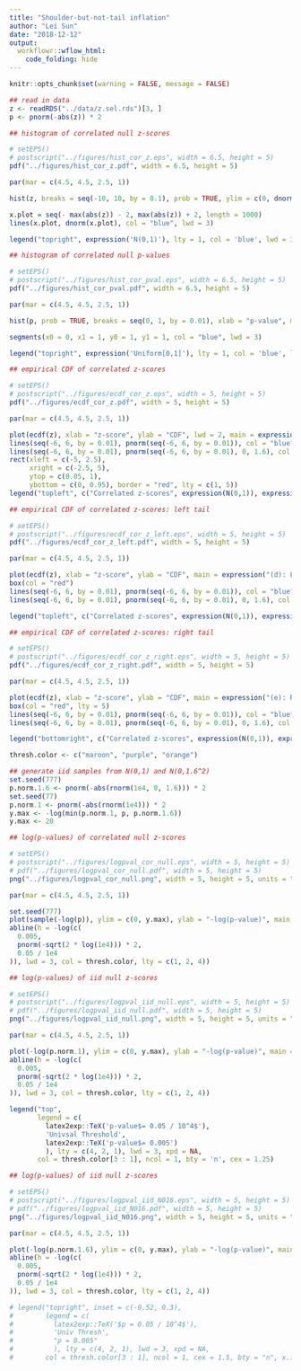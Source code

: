 ```yaml
---
title: "Shoulder-but-not-tail inflation"
author: "Lei Sun"
date: "2018-12-12"
output:
  workflowr::wflow_html:
    code_folding: hide
---
```


```r
knitr::opts_chunk$set(warning = FALSE, message = FALSE)
```

```r
## read in data
z <- readRDS("../data/z.sel.rds")[3, ]
p <- pnorm(-abs(z)) * 2
```

```r
## histogram of correlated null z-scores

# setEPS()
# postscript("../figures/hist_cor_z.eps", width = 6.5, height = 5)
pdf("../figures/hist_cor_z.pdf", width = 6.5, height = 5)

par(mar = c(4.5, 4.5, 2.5, 1))

hist(z, breaks = seq(-10, 10, by = 0.1), prob = TRUE, ylim = c(0, dnorm(0)), xlab = "z-score", xlim = range(c(abs(z), -abs(z))), main = expression("(a): Histogram of correlated z-scores"), cex.main = 2, cex.lab = 2)

x.plot = seq(- max(abs(z)) - 2, max(abs(z)) + 2, length = 1000)
lines(x.plot, dnorm(x.plot), col = "blue", lwd = 3)

legend("topright", expression('N(0,1)'), lty = 1, col = 'blue', lwd = 3, cex = 1.75, bty = 'n', seg.len = 1.5, x.intersp = 0.5)
```

```r
## histogram of correlated null p-values

# setEPS()
# postscript("../figures/hist_cor_pval.eps", width = 6.5, height = 5)
pdf("../figures/hist_cor_pval.pdf", width = 6.5, height = 5)

par(mar = c(4.5, 4.5, 2.5, 1))

hist(p, prob = TRUE, breaks = seq(0, 1, by = 0.01), xlab = "p-value", main = expression("(b): Histogram of correlated p-values"), cex.main = 2, cex.lab = 2)

segments(x0 = 0, x1 = 1, y0 = 1, y1 = 1, col = "blue", lwd = 3)

legend("topright", expression('Uniform[0,1]'), lty = 1, col = 'blue', lwd = 3, cex = 1.75, bty = 'n', seg.len = 1.5, x.intersp = 0.5)
```

```r
## empirical CDF of correlated z-scores

# setEPS()
# postscript("../figures/ecdf_cor_z.eps", width = 5, height = 5)
pdf("../figures/ecdf_cor_z.pdf", width = 5, height = 5)

par(mar = c(4.5, 4.5, 2.5, 1))

plot(ecdf(z), xlab = "z-score", ylab = "CDF", lwd = 2, main = expression("(c): Empirical CDF"), cex.main = 2, cex.lab = 2, xlim = c(-max(abs(z)), max(abs(z))))
lines(seq(-6, 6, by = 0.01), pnorm(seq(-6, 6, by = 0.01)), col = "blue", lwd = 3, lty = 2)
lines(seq(-6, 6, by = 0.01), pnorm(seq(-6, 6, by = 0.01), 0, 1.6), col = "green", lwd = 3, lty = 4)
rect(xleft = c(-5, 2.5),
     xright = c(-2.5, 5),
     ytop = c(0.05, 1),
     ybottom = c(0, 0.95), border = "red", lty = c(1, 5))
legend("topleft", c("Correlated z-scores", expression(N(0,1)), expression(N(0, 1.6^2))), lty = c(1, 2, 4), col = c("black", "blue", "green"), lwd = 3, cex = 1.25, bty = 'n', seg.len = 1.5, x.intersp = 0.5)
```

```r
## empirical CDF of correlated z-scores: left tail

# setEPS()
# postscript("../figures/ecdf_cor_z_left.eps", width = 5, height = 5)
pdf("../figures/ecdf_cor_z_left.pdf", width = 5, height = 5)

par(mar = c(4.5, 4.5, 2.5, 1))

plot(ecdf(z), xlab = "z-score", ylab = "CDF", main = expression("(d): Left Tail of CDF"), lwd = 3, xlim = c(-5, -2.5), ylim = c(0, 0.05), cex.main = 2, cex.lab = 2, bty = "n")
box(col = "red")
lines(seq(-6, 6, by = 0.01), pnorm(seq(-6, 6, by = 0.01)), col = "blue", lwd = 3, lty = 2)
lines(seq(-6, 6, by = 0.01), pnorm(seq(-6, 6, by = 0.01), 0, 1.6), col = "green", lwd = 3, lty = 4)

legend("topleft", c("Correlated z-scores", expression(N(0,1)), expression(N(0, 1.6^2))), lty = c(1, 2, 4), col = c("black", "blue", "green"), lwd = 3, cex = 1.25, bty = 'n', seg.len = 1.5, x.intersp = 0.5)
```

```r
## empirical CDF of correlated z-scores: right tail

# setEPS()
# postscript("../figures/ecdf_cor_z_right.eps", width = 5, height = 5)
pdf("../figures/ecdf_cor_z_right.pdf", width = 5, height = 5)

par(mar = c(4.5, 4.5, 2.5, 1))

plot(ecdf(z), xlab = "z-score", ylab = "CDF", main = expression("(e): Right Tail of CDF"), lwd = 3, xlim = c(2.5, 5), ylim = c(0.95, 1), cex.main = 2, cex.lab = 2, bty = "n")
box(col = "red", lty = 5)
lines(seq(-6, 6, by = 0.01), pnorm(seq(-6, 6, by = 0.01)), col = "blue", lwd = 3, lty = 2)
lines(seq(-6, 6, by = 0.01), pnorm(seq(-6, 6, by = 0.01), 0, 1.6), col = "green", lwd = 3, lty = 4)

legend("bottomright", c("Correlated z-scores", expression(N(0,1)), expression(N(0, 1.6^2))), lty = c(1, 2, 4), col = c("black", "blue", "green"), lwd = 3, cex = 1.25, bty = 'n', seg.len = 1.5, x.intersp = 0.5)
```

```r
thresh.color <- c("maroon", "purple", "orange")

## generate iid samples from N(0,1) and N(0,1.6^2)
set.seed(777)
p.norm.1.6 <- pnorm(-abs(rnorm(1e4, 0, 1.6))) * 2
set.seed(77)
p.norm.1 <- pnorm(-abs(rnorm(1e4))) * 2
y.max <- -log(min(p.norm.1, p, p.norm.1.6))
y.max <- 20
```


```r
## log(p-values) of correlated null z-scores

# setEPS()
# postscript("../figures/logpval_cor_null.eps", width = 5, height = 5)
# pdf("../figures/logpval_cor_null.pdf", width = 5, height = 5)
png("../figures/logpval_cor_null.png", width = 5, height = 5, units = "in", res = 1000)

par(mar = c(4.5, 4.5, 2.5, 1))

set.seed(777)
plot(sample(-log(p)), ylim = c(0, y.max), ylab = "-log(p-value)", main = expression('(f): Correlated z-scores'), cex.main = 2, cex.lab = 2, pch = 19)
abline(h = -log(c(
  0.005,
  pnorm(-sqrt(2 * log(1e4))) * 2,
  0.05 / 1e4
)), lwd = 3, col = thresh.color, lty = c(1, 2, 4))
```

```r
## log(p-values) of iid null z-scores

# setEPS()
# postscript("../figures/logpval_iid_null.eps", width = 5, height = 5)
# pdf("../figures/logpval_iid_null.pdf", width = 5, height = 5)
png("../figures/logpval_iid_null.png", width = 5, height = 5, units = "in", res = 1000)

par(mar = c(4.5, 4.5, 2.5, 1))

plot(-log(p.norm.1), ylim = c(0, y.max), ylab = "-log(p-value)", main = expression("(g): iid N(0,1) z-scores"), col = "blue", cex.main = 2, cex.lab = 2, pch = 19)
abline(h = -log(c(
  0.005,
  pnorm(-sqrt(2 * log(1e4))) * 2,
  0.05 / 1e4
)), lwd = 3, col = thresh.color, lty = c(1, 2, 4))

legend("top",
       legend = c(
         latex2exp::TeX('p-value$= 0.05 / 10^4$'),
         'Univsal Threshold',
         latex2exp::TeX('p-value$= 0.005')
         ), lty = c(4, 2, 1), lwd = 3, xpd = NA,
       col = thresh.color[3 : 1], ncol = 1, bty = 'n', cex = 1.25)
```

```r
## log(p-values) of iid null z-scores

# setEPS()
# postscript("../figures/logpval_iid_N016.eps", width = 5, height = 5)
# pdf("../figures/logpval_iid_N016.pdf", width = 5, height = 5)
png("../figures/logpval_iid_N016.png", width = 5, height = 5, units = "in", res = 1000)

par(mar = c(4.5, 4.5, 2.5, 1))

plot(-log(p.norm.1.6), ylim = c(0, y.max), ylab = "-log(p-value)", main = expression(paste("(h): iid ", N(0, 1.6^2), " z-scores")), col = "green", cex.main = 2, cex.lab = 2, pch = 19)
abline(h = -log(c(
  0.005,
  pnorm(-sqrt(2 * log(1e4))) * 2,
  0.05 / 1e4
)), lwd = 3, col = thresh.color, lty = c(1, 2, 4))

# legend("topright", inset = c(-0.52, 0.3),
#        legend = c(
#          latex2exp::TeX('$p = 0.05 / 10^4$'),
#          'Univ Thresh',
#          "p = 0.005"
#          ), lty = c(4, 2, 1), lwd = 3, xpd = NA,
#        col = thresh.color[3 : 1], ncol = 1, cex = 1.5, bty = "n", x.intersp = 0.5, seg.len = 1.5)
```
